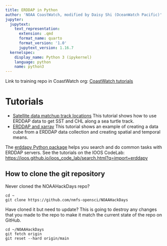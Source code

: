 ```yaml
---
title: ERDDAP in Python
author: 'NOAA CoastWatch, modified by Daisy Shi (OceanWatch Pacific)'
jupyter:
  jupytext:
    text_representation:
      extension: .qmd
      format_name: quarto
      format_version: '1.0'
      jupytext_version: 1.16.7
  kernelspec:
    display_name: Python 3 (ipykernel)
    language: python
    name: python3
---
```


Link to training repo in CoastWatch org: [CoastWatch tutorials](https://github.com/coastwatch-training/CoastWatch-Tutorials)

# Tutorials

* [Satellite data matchup track locations](erddap_intro_satellite_matchup_track_2_options.html) This tutorial shows how to use ERDDAP data to get SST and CHL along a sea turtle track.
* [ERDDAP and xarray](erddap_xarray.html) This tutorial shows an example of creating a data cube from a ERDDAP data collection and creating spatial and temporal means.

The [erddapy Python package](https://ioos.github.io/erddapy/) helps you search and do common tasks with ERDDAP servers. See the tutorials on the IOOS CodeLab: <https://ioos.github.io/ioos_code_lab/search.html?q=import+erddapy>

## How to clone the git repository 

Never cloned the NOAAHackDays repo?

```
cd ~
git clone https://github.com/nmfs-opensci/NOAAHackDays
```

Have cloned it but need to update? This is going to destroy any changes that you made to the repo to make it match the current state of the repo on GitHub.

```  
cd ~/NOAAHackDays
git fetch origin
git reset --hard origin/main
```